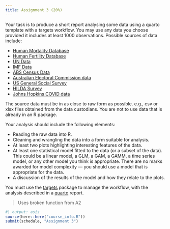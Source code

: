 ```yaml
---
title: Assignment 3 (20%)
---
```


Your task is to produce a short report analysing some data using a quarto template with a targets workflow. You may use any data you choose provided it includes at least 1000 observations. Possible sources of data include:

* [Human Mortality Database](https://mortality.org)
* [Human Fertility Database](https://humanfertility.org)
* [UN Data](https://data.un.org)
* [IMF Data](https://data.imf.org)
* [ABS Census Data](https://www.abs.gov.au/census/find-census-data/datapacks?release=2021)
* [Australian Electoral Commission data](https://www.aec.gov.au/election/downloads.htm)
* [US General Social Survey](https://gss.norc.org/get-the-data/)
* [HILDA Survey](https://melbourneinstitute.unimelb.edu.au/hilda)
* [Johns Hopkins COVID data](https://github.com/CSSEGISandData/COVID-19)

The source data must be in as close to raw form as possible. e.g., csv or xlsx files obtained from the data custodians. You are not to use data that is already in an R package.

Your analysis should include the following elements:

* Reading the raw data into R.
* Cleaning and wrangling the data into a form suitable for analysis.
* At least two plots highlighting interesting features of the data.
* At least one statistical model fitted to the data (or a subset of the data). This could be a linear model, a GLM, a GAM, a GAMM, a time series model, or any other model you think is appropriate. There are no marks awarded for model complexity --- you should use a model that is appropriate for the data.
* A discussion of the results of the model and how they relate to the plots.

You must use the [targets](https://books.ropensci.org/targets/) package to manage the workflow, with the analysis described in a [quarto](https://quarto.org) report.


> Uses broken function from A2

```r
#| output: asis
source(here::here("course_info.R"))
submit(schedule, "Assignment 3")
```
